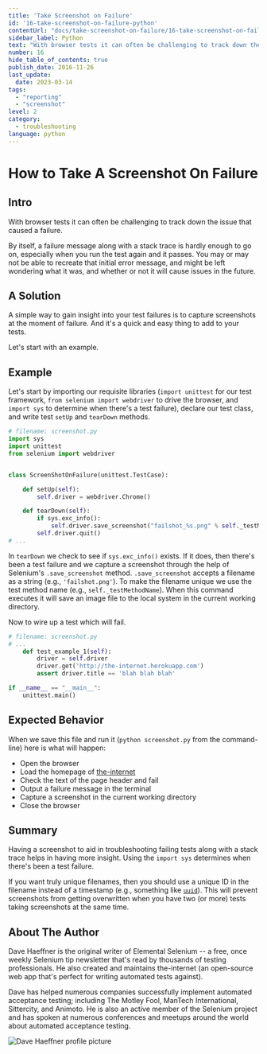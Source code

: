 ```yaml
---
title: 'Take Screenshot on Failure'
id: '16-take-screenshot-on-failure-python'
contentUrl: "docs/take-screenshot-on-failure/16-take-screenshot-on-failure-python"
sidebar_label: Python
text: "With browser tests it can often be challenging to track down the issue that caused a failure. By itself, a failure message along with a stack trace is hardly enough to go on, especially when you run the test again and it passes. You may or may not be able to recreate that initial error message, and might be left wondering what it was, and whether or not it will cause issues in the future."
number: 16
hide_table_of_contents: true
publish_date: 2016-11-26
last_update:
  date: 2023-03-14
tags:
  - "reporting"
  - "screenshot"
level: 2
category:
  - troubleshooting
language: python
---
```


# How to Take A Screenshot On Failure

## Intro

With browser tests it can often be challenging to track down the issue that caused a failure.

By itself, a failure message along with a stack trace is hardly enough to go on, especially when you run the test again and it passes. You may or may not be able to recreate that initial error message, and might be left wondering what it was, and whether or not it will cause issues in the future.

## A Solution

A simple way to gain insight into your test failures is to capture screenshots at the moment of failure. And it's a quick and easy thing to add to your tests.

Let's start with an example.

## Example

Let's start by importing our requisite libraries (`import unittest` for our test framework, `from selenium import webdriver` to drive the browser, and `import sys` to determine when there's a test failure), declare our test class, and write test `setUp` and `tearDown` methods.

```python
# filename: screenshot.py
import sys
import unittest
from selenium import webdriver


class ScreenShotOnFailure(unittest.TestCase):

    def setUp(self):
        self.driver = webdriver.Chrome()

    def tearDown(self):
        if sys.exc_info():
            self.driver.save_screenshot("failshot_%s.png" % self._testMethodName)
        self.driver.quit()
# ...
```

In `tearDown` we check to see if `sys.exc_info()` exists. If it does, then there's been a test failure and we capture a screenshot through the help of Selenium's `.save_screenshot` method. `.save_screenshot` accepts a filename as a string (e.g., `'failshot.png'`). To make the filename unique we use the test method name (e.g., `self._testMethodName`). When this command executes it will save an image file to the local system in the current working directory.

Now to wire up a test which will fail.

```python
# filename: screenshot.py
# ...
    def test_example_1(self):
        driver = self.driver
        driver.get('http://the-internet.herokuapp.com')
        assert driver.title == 'blah blah blah'

if __name__ == "__main__":
    unittest.main()
```

## Expected Behavior

When we save this file and run it (`python screenshot.py` from the command-line) here is what will happen:

+ Open the browser
+ Load the homepage of [the-internet](http://github.com/tourdedave/the-internet)
+ Check the text of the page header and fail
+ Output a failure message in the terminal
+ Capture a screenshot in the current working directory
+ Close the browser

## Summary

Having a screenshot to aid in troubleshooting failing tests along with a stack trace helps in having more insight. Using the `import sys` determines when there's been a test failure.

If you want truly unique filenames, then you should use a unique ID in the filename instead of a timestamp (e.g., something like [`uuid`](https://github.com/assaf/uuid)). This will prevent screenshots from getting overwritten when you have two (or more) tests taking screenshots at the same time.

## About The Author

Dave Haeffner is the original writer of Elemental Selenium -- a free, once weekly Selenium tip newsletter that's read by thousands of testing professionals. He also created and maintains the-internet (an open-source web app that's perfect for writing automated tests against).

Dave has helped numerous companies successfully implement automated acceptance testing; including The Motley Fool, ManTech International, Sittercity, and Animoto. He is also an active member of the Selenium project and has spoken at numerous conferences and meetups around the world about automated acceptance testing.

![Dave Haeffner profile picture](/img/authors/dave-haeffner.jpeg#author-img 'a title')
